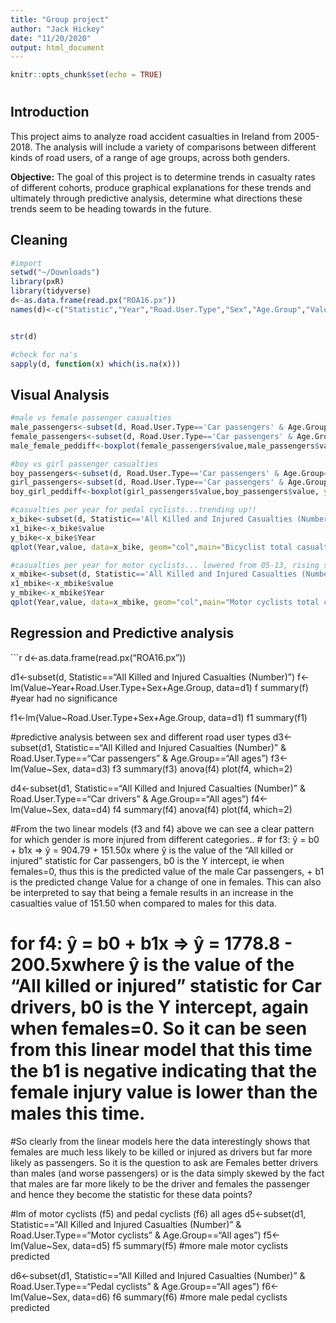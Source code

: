 ```yaml
---
title: "Group project"
author: "Jack Hickey"
date: "11/20/2020"
output: html_document
---
```


```r
knitr::opts_chunk$set(echo = TRUE)
```
# {.tabset}
## Introduction 

This project aims to analyze road accident casualties in Ireland from 2005-2018. The analysis will include a variety of comparisons between different kinds of road users, of a range of age groups, across both genders.

__Objective:__ The goal of this project is to determine trends in casualty rates of different cohorts, produce graphical explanations for these trends and ultimately through predictive analysis, determine what directions these trends seem to be heading towards in the future. 

## Cleaning

```r
#import
setwd("~/Downloads")
library(pxR)
library(tidyverse)
d<-as.data.frame(read.px("ROA16.px"))
names(d)<-c("Statistic","Year","Road.User.Type","Sex","Age.Group","Value")


str(d)

#check for na's
sapply(d, function(x) which(is.na(x)))

```

## Visual Analysis

```r
#male vs female passenger casualties
male_passengers<-subset(d, Road.User.Type=='Car passengers' & Age.Group=='All ages' & Statistic=='All Killed and Injured Casualties (Number)' & Sex=='Male')
female_passengers<-subset(d, Road.User.Type=='Car passengers' & Age.Group=='All ages' & Statistic=='All Killed and Injured Casualties (Number)' & Sex=='Female')
male_female_peddiff<-boxplot(female_passengers$value,male_passengers$value, ylab='Casualties', names=c('Female','Male'), main='Male vs Female passenger casualties',col=c("orange","light blue"))

#boy vs girl passenger casualties
boy_passengers<-subset(d, Road.User.Type=='Car passengers' & Age.Group==c('0 - 5 years','6 - 9 years','10 - 14 years','15 - 17 years') & Statistic=='All Killed and Injured Casualties (Number)' & Sex=='Male')
girl_passengers<-subset(d, Road.User.Type=='Car passengers' & Age.Group==c('0 - 5 years','6 - 9 years','10 - 14 years','15 - 17 years') & Statistic=='All Killed and Injured Casualties (Number)' & Sex=='Female')
boy_girl_peddiff<-boxplot(girl_passengers$value,boy_passengers$value, ylab='Casualties', names=c('Girls','Boys'), main='Boys vs Girl passenger casualties',col=c("orange","light blue"))

#casualties per year for pedal cyclists...trending up!!
x_bike<-subset(d, Statistic=='All Killed and Injured Casualties (Number)' & Road.User.Type=='Pedal cyclists')
x1_bike<-x_bike$value
y_bike<-x_bike$Year
qplot(Year,value, data=x_bike, geom="col",main="Bicyclist total casualties")

#casualties per year for motor cyclists... lowered from 05-13, rising since
x_mbike<-subset(d, Statistic=='All Killed and Injured Casualties (Number)' & Road.User.Type=='Motor cyclists')
x1_mbike<-x_mbike$value
y_mbike<-x_mbike$Year
qplot(Year,value, data=x_mbike, geom="col",main="Motor cyclists total casualties")


```

## Regression and Predictive analysis
```r
d<-as.data.frame(read.px("ROA16.px"))

d1<-subset(d, Statistic=="All Killed and Injured Casualties (Number)")
f<-lm(Value~Year+Road.User.Type+Sex+Age.Group, data=d1) 
f
summary(f) #year had no significance

f1<-lm(Value~Road.User.Type+Sex+Age.Group, data=d1)
f1
summary(f1)

#predictive analysis between sex and different road user types
d3<-subset(d1, Statistic=="All Killed and Injured Casualties (Number)" & Road.User.Type=="Car passengers" & Age.Group=="All ages")
f3<-lm(Value~Sex, data=d3)
f3
summary(f3)
anova(f4)
plot(f4, which=2)


d4<-subset(d1, Statistic=="All Killed and Injured Casualties (Number)" & Road.User.Type=="Car drivers" & Age.Group=="All ages")
f4<-lm(Value~Sex, data=d4)
f4
summary(f4)
anova(f4)
plot(f4, which=2)



#From the two linear models (f3 and f4) above we can see a clear pattern for which gender is more injured from different categories..
# for f3: ŷ = b0 + b1x => ŷ = 904.79 + 151.50x where ŷ is the value of the "All killed or injured" statistic for Car passengers, b0 is the Y intercept, ie when females=0, thus this is the predicted value of the male Car passengers, + b1 is the predicted change Value for a change of one in females. This can also be interpreted to say that being a female results in an increase in the casualties value of 151.50 when compared to males for this data.

# for f4:  ŷ = b0 + b1x => ŷ = 1778.8 - 200.5xwhere ŷ is the value of the "All killed or injured" statistic for Car drivers, b0 is the Y intercept, again when females=0. So it can be seen from this linear model that this time the b1 is negative indicating that the female injury value is lower than the males this time.

#So clearly from the linear models here the data interestingly shows that females are much less likely to be killed or injured as drivers but far more likely as passengers. So it is the question to ask are Females better drivers than males (and worse passengers) or is the data simply skewed by the fact that males are far more likely to be the driver and females the passenger and hence they become the statistic for these data points?

#lm of motor cyclists (f5) and pedal cyclists (f6) all ages
d5<-subset(d1, Statistic=="All Killed and Injured Casualties (Number)" & Road.User.Type=="Motor cyclists" & Age.Group=="All ages")
f5<-lm(Value~Sex, data=d5)
f5
summary(f5) #more male motor cyclists predicted

d6<-subset(d1, Statistic=="All Killed and Injured Casualties (Number)" & Road.User.Type=="Pedal cyclists" & Age.Group=="All ages")
f6<-lm(Value~Sex, data=d6)
f6
summary(f6) #more male pedal cyclists predicted

